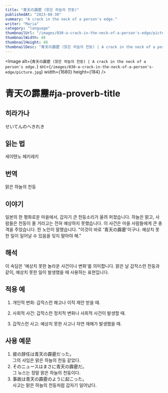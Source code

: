```yaml
---
title: "青天の霹靂 (맑은 하늘의 천둥)"
publishedAt: "2023-08-30"
summary: "A crack in the neck of a person's edge."
writer: "Maria"
category: "language"
thumbnailUrl: "/images/030-a-crack-in-the-neck-of-a-person's-edge/picture.jpg"
thumbnailWidth: 48
thumbnailHeight: 48
thumbnailDesc: "青天の霹靂 (맑은 하늘의 천둥) | A crack in the neck of a person's edge."
---
```


<Image
  alt={`青天の霹靂 (맑은 하늘의 천둥) | A crack in the neck of a person's edge.`}
  src={`/images/030-a-crack-in-the-neck-of-a-person's-edge/picture.jpg`}
  width={1680}
  height={184}
/>

# 青天の霹靂#ja-proverb-title

## 히라가나

せいてんのへきれき

## 읽는 법

세이텐노 헤키레키

## 번역

맑은 하늘의 천둥

## 이야기

일본의 한 평화로운 마을에서, 갑자기 큰 천둥소리가 울려 퍼졌습니다. 하늘은 맑고, 사람들은 천둥이 올 거라고는 전혀 예상하지 못했습니다. 이 사건은 마을 사람들에게 큰 충격을 주었습니다. 한 노인이 말했습니다. "이것이 바로 '青天の霹靂'이구나. 예상치 못한 일이 일어날 수 있음을 잊지 말아야 해."

## 해석

이 속담은 '예상치 못한 놀라운 사건이나 변화'를 의미합니다. 맑은 날 갑작스런 천둥과 같이, 예상치 못한 일이 발생했을 때 사용하는 표현입니다.

## 적용 예

1. 개인적 변화: 갑작스런 해고나 이직 제안 받을 때.

2. 사회적 사건: 갑작스런 정치적 변화나 사회적 사건이 발생할 때.

3. 갑작스런 사고: 예상치 못한 사고나 자연 재해가 발생했을 때.

## 사용 예문

1. 彼の辞任は青天の霹靂だった。<br /> 그의 사임은 맑은 하늘의 천둥 같았다.
2. そのニュースはまさに青天の霹靂だ。<br /> 그 뉴스는 정말 맑은 하늘의 천둥이다.
3. 事故は青天の霹靂のように起こった。<br /> 사고는 맑은 하늘의 천둥처럼 갑자기 일어났다.
